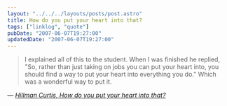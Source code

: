 ```yaml
---
layout: "../../../layouts/posts/post.astro"
title: How do you put your heart into that?
tags: ["linklog", "quote"]
pubDate: "2007-06-07T19:27:00"
updatedDate: "2007-06-07T19:27:00"
---
```


> I explained all of this to the student. When I was finished he replied, "So, rather than just taking on jobs you can put your heart into, you should find a way to put your heart into everything you do." Which was a wonderful way to put it.

— <cite>[Hillman Curtis, _How do you put your heart into that?_](http://www.37signals.com/svn/posts/452-how-do-you-put-your-heart-into-that)</cite>
